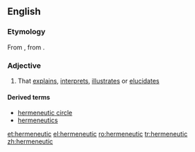 ==English==

===Etymology===
From {{etyl|grc|en}} {{m|grc|ἑρμηνευτικός||of or for interpreting}}, from {{m|grc|ἑρμηνεύς||interpreter}}.

===Adjective===
{{en-adj}}

# That [[explain]]s, [[interpret]]s, [[illustrate]]s or [[elucidate]]s

====Derived terms====
* [[hermeneutic circle]]
* [[hermeneutics]]

[[et:hermeneutic]]
[[el:hermeneutic]]
[[ro:hermeneutic]]
[[tr:hermeneutic]]
[[zh:hermeneutic]]